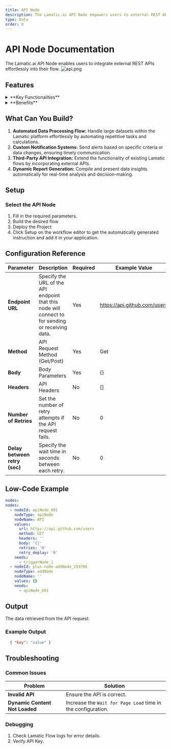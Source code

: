 ```yaml
---
title: API Node
description: The Lamatic.ai API Node empowers users to external REST APIs seamlessly into their flow.
type: Data
order: 8
---
```


# API Node Documentation

The Lamatic.ai API Node enables users to integrate external REST APIs effortlessly into their flow.
![api.png](./img/api/api-node.webp)

## Features

<details>
  <summary>**Key Functionalities**</summary>

1. **Custom Logic Integration:** Seamlessly incorporate JavaScript code to create tailored flow.

2. **Data Manipulation:** Process and transform large datasets dynamically within your flows.

3. **Third-Party API Support:** Extend your flow by connecting to external APIs and services.

4. **Dynamic Report Generation:** Automate the creation of insightful reports based on real-time data.

5. **Testing and Deployment Tools:** Easily test and deploy JavaScript logic directly in the Lamatic platform.

</details>

<details>
  <summary>**Benefits**</summary>

1. **Enhanced Flow Customization:** Tailor flows to meet specific business or operational needs.

2. **Streamlined Automation:** Minimize manual intervention with robust, automated processes.

3. **Improved Efficiency:** Optimize flow by integrating complex operations directly into your flows.

4. **Reduced Development Overhead:** Empower developers to build and deploy custom logic without external systems.

5. **Scalable Design:** Create reusable logic components that adapt to various use cases and scale with your needs.

</details>

## What Can You Build?

1. **Automated Data Processing Flow:** Handle large datasets within the Lamatic platform effortlessly by automating repetitive tasks and calculations.
1. **Custom Notification Systems:** Send alerts based on specific criteria or data changes, ensuring timely communication.
1. **Third-Party API Integration:** Extend the functionality of existing Lamatic flows by incorporating external APIs.
1. **Dynamic Report Generation:** Compile and present data insights automatically for real-time analysis and decision-making.

## Setup

### Select the API Node

1. Fill in the required parameters.
1. Build the desired flow
1. Deploy the Project
1. Click Setup on the workflow editor to get the automatically generated instruction and add it in your application.

## Configuration Reference

| **Parameter**                 | **Description**                                                                                   | **Required** | **Example Value**            |
| ----------------------------- | ------------------------------------------------------------------------------------------------- | ------------ | ---------------------------- |
| **Endpoint URL**              | Specify the URL of the API endpoint that this node will connect to for sending or receiving data. | Yes          | https://api.github.com/users |
| **Method**                    | API Request Method (Get/Post)                                                                     | Yes          | Get                          |
| **Body**                      | Body Parameters                                                                                   | Yes          | {}                           |
| **Headers**                   | API Headers                                                                                       | No           | []                           |
| **Number of Retries**         | Set the number of retry attempts if the API request fails.                                        | No           | 0                            |
| **Delay between retry (sec)** | Specify the wait time in seconds between each retry.                                              | No           | 0                            |

## Low-Code Example

```yaml
nodes:
nodes:
  - nodeId: apiNode_601
    nodeType: apiNode
    nodeName: API
    values:
      url: https://api.github.com/users
      method: GET
      headers: ''
      body: '{}'
      retries: '0'
      retry_deplay: '0'
    needs:
      - triggerNode_1
  - nodeId: plus-node-addNode_259786
    nodeType: addNode
    nodeName: ''
    values: {}
    needs:
      - apiNode_601
```
## Output

The data retrieved from the API request.

### Example Output

```json
  { "key": "value" }
```

## Troubleshooting

### Common Issues

| **Problem**                    | **Solution**                                                 |
| ------------------------------ | ------------------------------------------------------------ |
| **Invalid API**                | Ensure the API is correct.                                   |
| **Dynamic Content Not Loaded** | Increase the `Wait for Page Load` time in the configuration. |

### Debugging

1. Check Lamatic Flow logs for error details.
1. Verify API Key.
